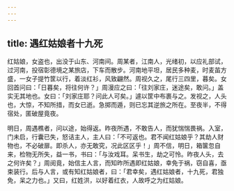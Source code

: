 ```yaml
---
---
---
```

title: 遇红姑娘者十九死
---



红姑娘，女盗也，出没于山东、河南间。周某者，江南人，光绪初，以应礼部试，过河南，投宿彰德境之某旅店，下车而散步。河南地平坦，居民多种麦，时麦苖方盛，一女子提竹筐以行，着淡红衫，风致翩然。周视久之，尾行三四里，暮矣。女回首问曰：「日暮矣，将往何许？」周漫应之曰：「往刘家庄，迷途矣，敢问。」盖实无其地也。女曰：「刘家庄耶？问此人可矣。」遽以筐中布裹与之。发视之，人头也，大惊，不知所措，而女已逝。急掷而遁，则已忘其逆旅之所在。至夜半，不得宿处，匿破屋竟夜。

明日，周遇樵者，问以途，始得返。昨夜所遇，不敢告人，而犹惴惴畏祸。入室，门未启，行囊已失，怒诘主人，主人曰：「不可返也。君不闻红姑娘乎？其劫人财物也，不必破扉。即杀人，亦无敢究，况此区区乎！」周不信，明日，箱箧忽自来，检物无所失，益一书，书曰：「与汝戏耳。呆书生，劫之可怜。昨夜人头，去之何许矣？」周阅竟，始信主人言，而知昨所遇即红姑娘，幸免于祸，窃自喜，亟束装行。后与人言，或有知红姑娘者，曰：「君幸矣，遇红姑娘者，十九死，君独免，呆之力也。」又曰，红姓洪，以好着红衣，人故呼之为红姑娘。